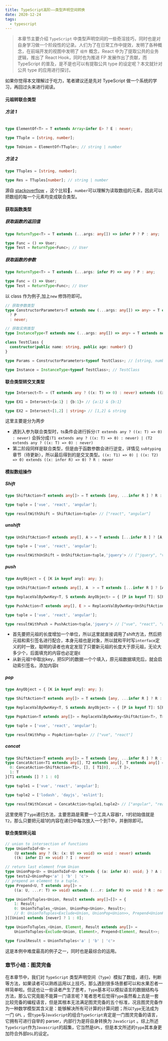 ```yaml
---
title: TypeScript高阶——类型声明空间转换
date: 2020-12-24
tags:
  - typescript
---
```


> 本章节主要介绍 `TypeScript` 中类型声明空间的一些奇淫技巧，同时也是对自身学习做一个阶段性的记录。人们为了在日常工作中提效，发明了各种概念，在前端开发的视图中发明了 `组件` 概念，React 中为了提取公共的业务逻辑，推出了 React Hook，同时也为推进 FP 发展作出了贡献，而 TypeScript 的普及，是不是也可以有提取公共 type 的设定呢？本文就针对公共 type 的应用进行探讨。

如果你觉得本文理解过于吃力，笔者建议还是先对 TypeScript 做一个系统的学习，再回过头来进行阅读。

#### 元祖转联合类型

##### 方法 1

```typescript

type ElementOf<T> = T extends Array<infer E> ? E : never;

type TTuple = [string, number];

type ToUnion = ElementOf<TTuple>; // string | number
```

##### 方法 2

```typescript
type TTuples = [string, number];

type Res = TTuples[number]; // string | number
```

源自 [stackoverflow](https://stackoverflow.com/questions/44480644/string-union-to-string-array/45486495#45486495) ，这个比较🐂，`number`可以理解为读取数组的元素，因此可以把数组的每一个元素均变成联合类型。

#### 获取函数类型

##### 获取函数的返回值

```typescript
type ReturnType<T> = T extends (...args: any[]) => infer P ? P : any;

type Func = () => User;
type Test = ReturnType<Func>; // User
```

##### 获取函数的参数

```typescript
type ReturnType<T> = T extends (...args: infer P) => any ? P : any;

type Func = () => User;
type Test = ReturnType<Func>; // User
```

以 class 作为例子,加上`new` 修饰符即可。

```typescript
// 获取参数类型
type ConstructorParameters<T extends new (...args: any[]) => any> = T extends new (...args: infer P) => any
  ? P
  : never;

// 获取实例类型
type InstanceType<T extends new (...args: any[]) => any> = T extends new (...args: any[]) => infer R ? R : any;

class TestClass {
  constructor(public name: string, public age: number) {}
}

type Params = ConstructorParameters<typeof TestClass>; // [string, number]

type Instance = InstanceType<typeof TestClass>; // TestClass
```



#### 联合类型转交叉类型

```typescript
type Intersect<T> = (T extends any ? ((x: T) => 0) : never) extends ((x: infer R) => 0) ? R : never

type EX1 = Intersect<{a:1} | {b:1}> // {a:1} & {b:1}

type EX2 = Intersect<[1,2] | string> // [1,2] & string
```

这里主要是分为两步

- 遇到入参为联合类型时，ts条件会进行拆分`(T extends any ? ((x: T) => 0) : never)` 会拆分成`(T1 extends any ? ((x: T) => 0) : never) | (T2 extends any ? ((x: T) => 0) : never) `
- 第二阶段同样是联合类型，但是由于函数参数会进行逆变，详情见 `subtyping` 章节（待更新），所以最后得到的是交叉类型。`((x: T1) => 0) | ((x: T2) => 0) extends ((x: infer R) => 0) ? R : never  `



#### 模拟数组操作

##### Shift

```typescript
type ShiftAction<T extends any[]> = T extends [any, ...infer R ] ? R : never

type tuple = ['vue', 'react', 'angular'];

type resultWithShift = ShiftAction<tuple> // ["react", "angular"]
```

##### unshift

```typescript
type UnShiftAction<T extends any[], A > = T extends [...infer R ] ? [A,...R] : never

type tuple = ['vue', 'react', 'angular'];

type resultWithUnShift = UnShiftAction<tuple,'jquery'> // ["jquery", "vue", "react", "angular"]
```

##### push

```typescript
type AnyObject = { [K in keyof any]: any; };

type UnShiftAction<T extends any[], A  > = T extends [...infer R ] ? [A,...R] : never

type ReplaceValByOwnKey<T, S extends AnyObject> = { [P in keyof T]: S[P] };

type PushAction<T extends any[], E > = ReplaceValByOwnKey<UnShiftAction<T, any>, T & { [k: string]: E }>;

type tuple = ['vue', 'react', 'angular'];

type resultWithPush = PushAction<tuple,'jquery'> // ["vue", "react", "angular", "jquery"]
```

- 首先要把元祖的长度增加一个单位，所以这里就直接调用了shift方法，然后把元祖和索引签名进行配合，本身元祖也是对象，所以就和平时写`interface`定义的时一致，聪明的读者也肯定发现了只要新元祖的长度大于原元祖，无论大多少个，后面填充的内容也必定是`E`
- 从新元祖`T`中取出key，把S[P]的数据一个个填入，原元祖数据填完后，就会启动索引签名，添加内容`E`

##### pop

```typescript
type AnyObject = { [K in keyof any]: any; };

type ShiftAction<T extends any[]> = T extends [any, ...infer R ] ? R : never

type ReplaceValByOwnKey<T, S extends AnyObject> = { [P in keyof T]: S[P] };

type PopAction<T extends any[]> = ReplaceValByOwnKey<ShiftAction<T>, T>;

type tuple = ['vue', 'react', 'angular'];

type resultWithPop = PopAction<tuple> // ["vue", "react"]
```

##### concat

```typescript
type ShiftAction<T extends any[]> = T extends [any, ...infer R ] ? R : never
type ConcatAction<T1 extends any[], T2 extends any[], T extends any[] = T2 > = {
  0: ConcatAction<ShiftAction<T1>, [], [ T1[0], ...T ]>,
  1: T
}[T1 extends [] ? 1 : 0]

type tuple1 = ['vue', 'react', 'angular'];

type tuple2 = ['lodash', 'dayjs', 'eslint'];

type resultWithConcat = ConcatAction<tuple1,tuple2> // ["angular", "react", "vue", "lodash", "dayjs", "eslint"]
```

这里使用了`Type`递归方法，主要思路是需要一个工具人容器`T`，`T`的初始值就是`T2`，那么只要把元祖1的内容在递归中每次放入一个到T中，并删除即可。

#### 联合类型转元祖

```typescript
// union to intersection of functions
type UnionToIoF<U> =
    (U extends any ? (k: (x: U) => void) => void : never) extends
    ((k: infer I) => void) ? I : never

// return last element from Union
type UnionPop<U> = UnionToIoF<U> extends { (a: infer A): void; } ? A : never;
type tests2=UnionPop<'a' | 'b' | 'c'>
// prepend an element to a tuple.
type Prepend<U, T extends any[]> =
    ((a: U, ...r: T) => void) extends (...r: infer R) => void ? R : never;

type UnionToTuples<Union, Result extends any[]=[]> = {
    1: Result;
    0: UnionToTuples_<Union, UnionPop<Union>, Result>;
    // 0: UnionToTuples<Exclude<Union, UnionPop<Union>>, Prepend<UnionPop<Union>, Result>>
}[[Union] extends [never] ? 1 : 0];

type UnionToTuples_<Union, Element, Result extends any[]> =
    UnionToTuples<Exclude<Union, Element>, Prepend<Element, Result>>;

type finalResult = UnionToTuples<'a' | 'b' | 'c'>
```

这是本例中难度最高的例子之一，同时也是最综合的运用。
### 章节小结：图灵完备

在本章节中，我们对 `TypeScript` 类型声明空间（`Type`）模拟了数组，递归，判断等方法，如果读者可以熟练运用以上技巧，那么遇到很多场景都可以和水果忍者一样简单啦。但这也让一些读者产生了思考，`Type`基本可以模拟语言的数据结构与方法，那么它究竟能不能算一门语言呢？笔者思考后觉得`Type`虽然看上去是一套比较完备的编程语言，但是其根本无法满足图灵完备的五个标准，况且图灵完备作为一种数学模型其含义是：能够解决所有可计算的计算问题；所以`Type`无法成为一门 `GPL` ，但`type`与`JavaScript`的组合`TypeScript`肯定是一门图灵完备的语言，它拥有可进行自举的 parser，内部行为是将自身转换为 `JavaScript` 。综上所述`TypeScript`作为`Javascript`的超集，它当然是`GPL`，但是本文所述的`type`其本身更加符合外部`DSL`的设定。

